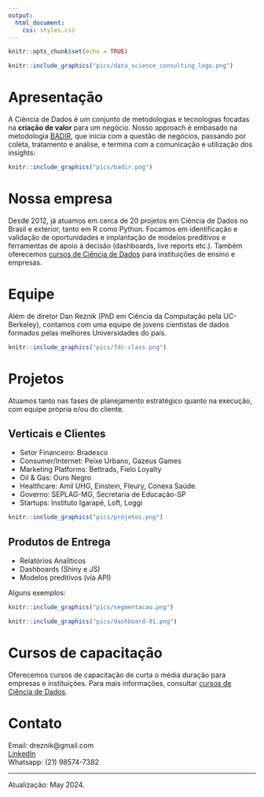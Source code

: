 ```yaml
---
output:
  html_document:
    css: styles.css
---
```


```r
knitr::opts_chunk$set(echo = TRUE)
```

```r
knitr::include_graphics("pics/data_science_consulting_logo.png")
```

# Apresentação

A Ciência de Dados é um conjunto de metodologias e tecnologias focadas na **criação de valor** para um negócio. Nosso approach é embasado na metodologia [BADIR](https://aryng.com/aryng_BADIR_advantage), que inicia com a questão de negócios, passando por coleta, tratamento e análise, e termina com a comunicação e utilização dos insights:


```r
knitr::include_graphics("pics/badir.png")
```

# Nossa empresa

Desde 2012, já atuamos em cerca de 20 projetos em Ciência de Dados no Brasil e exterior, tanto em R como Python. Focamos em identificação e validação de oportunidades e implantação de modelos preditivos e ferramentas de apoio à decisão (dashboards, live reports etc.). Também oferecemos [cursos de Ciência de Dados](cursos.html) para instituições de ensino e empresas.

# Equipe

Além de diretor Dan Reznik (PhD em Ciência da Computação pela UC-Berkeley), contamos com uma equipe de jovens cientistas de dados formados pelas melhores Universidades do país.

```r
knitr::include_graphics("pics/fdc-class.png")
```

# Projetos

Atuamos tanto nas fases de planejamento estratégico quanto na execução, com equipe própria e/ou do cliente.

## Verticais e Clientes

- Setor Financeiro: Bradesco
- Consumer/Internet: Peixe Urbano, Gazeus Games
- Marketing Platforms: Bettrads, Fielo Loyalty
- Oil & Gas: Ouro Negro
- Healthcare: Amil UHG, Einstein, Fleury, Conexa Saúde.
- Governo: SEPLAG-MG, Secretaria de Educação-SP
- Startups: Instituto Igarapé, Loft, Loggi

```r
knitr::include_graphics("pics/projetos.png")
```
  
## Produtos de Entrega

- Relatórios Analíticos
- Dashboards (Shiny e JS)
- Modelos preditivos (via API)

Alguns exemplos:

```r
knitr::include_graphics("pics/segmentacao.png")
```

```r
knitr::include_graphics("pics/dashboard-01.png")
```

# Cursos de capacitação

Oferecemos cursos de capacitação de curta o média duração para empresas e instituições. Para mais informações, consultar [cursos de Ciência de Dados](cursos.html).


# Contato

Email: dreznik@gmail.com  
[LinkedIn](https://www.linkedin.com/in/dan-s-reznik-phd-bb49133/)  
Whatsapp: (21) 98574-7382

***

Atualização: May 2024.
